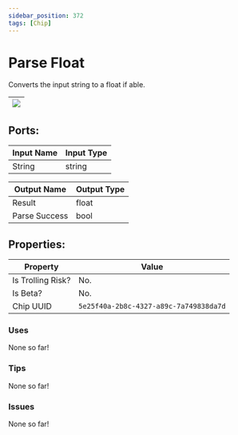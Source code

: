 ```yaml
---
sidebar_position: 372
tags: [Chip]
---
```


# Parse Float


Converts the input string to a float if able.

| ![](https://images-ext-2.discordapp.net/external/MPmIaQzlEPmgGWlgi-WxBBXt0Bjv_zWPkg1y1f_sy3s/https/www.recroomcircuits.com/image/circuit/absolute-value?width=206&height=108) |
|-----|

## Ports:

| Input Name | Input Type |
|-----------|-----------|
| String | string |

| Output Name | Output Type |
|-----------|-----------|
| Result | float |
| Parse Success | bool |

## Properties:

| Property  | Value |
|-------------------|-----------|
| Is Trolling Risk? | No. |
| Is Beta? | No. |
| Chip UUID | `5e25f40a-2b8c-4327-a89c-7a749838da7d` |

### Uses

None so far!

### Tips

None so far!

### Issues

None so far!